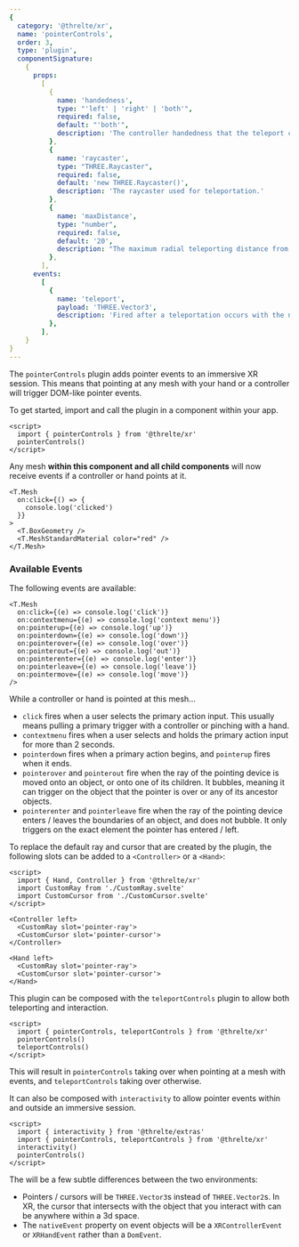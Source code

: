 ```yaml
---
{
  category: '@threlte/xr',
  name: 'pointerControls',
  order: 3,
  type: 'plugin',
  componentSignature:
    {
      props:
        [
          {
            name: 'handedness',
            type: "'left' | 'right' | 'both'",
            required: false,
            default: "'both'",
            description: 'The controller handedness that the teleport controls is linked to.'
          },
          {
            name: 'raycaster',
            type: "THREE.Raycaster",
            required: false,
            default: 'new THREE.Raycaster()',
            description: 'The raycaster used for teleportation.'
          },
          {
            name: 'maxDistance',
            type: "number",
            required: false,
            default: '20',
            description: "The maximum radial teleporting distance from the user's current origin, in meters."
          },
        ],
      events:
        [
          {
            name: 'teleport',
            payload: 'THREE.Vector3',
            description: 'Fired after a teleportation occurs with the new location as the payload.'
          },
        ],
    }
}
---
```


The `pointerControls` plugin adds pointer events to an immersive XR session. This means that pointing at any mesh with your hand or a controller will trigger DOM-like pointer events.

To get started, import and call the plugin in a component within your app.

```svelte
<script>
  import { pointerControls } from '@threlte/xr'
  pointerControls()
</script>
```

Any mesh **within this component and all child components** will now receive events if a controller or hand points at it.

```svelte
<T.Mesh
  on:click={() => {
    console.log('clicked')
  }}
>
  <T.BoxGeometry />
  <T.MeshStandardMaterial color="red" />
</T.Mesh>
```

### Available Events

The following events are available:

```svelte
<T.Mesh
  on:click={(e) => console.log('click')}
  on:contextmenu={(e) => console.log('context menu')}
  on:pointerup={(e) => console.log('up')}
  on:pointerdown={(e) => console.log('down')}
  on:pointerover={(e) => console.log('over')}
  on:pointerout={(e) => console.log('out')}
  on:pointerenter={(e) => console.log('enter')}
  on:pointerleave={(e) => console.log('leave')}
  on:pointermove={(e) => console.log('move')}
/>
```

While a controller or hand is pointed at this mesh...

* `click` fires when a user selects the primary action input. This usually means pulling a primary trigger with a controller or pinching with a hand.
* `contextmenu` fires when a user selects and holds the primary action input for more than 2 seconds.
* `pointerdown` fires when a primary action begins, and `pointerup` fires when it ends.
* `pointerover` and `pointerout` fire when the ray of the pointing device is moved onto an object, or onto one of its children. It bubbles, meaning it can trigger on the object that the pointer is over or any of its ancestor objects.
* `pointerenter` and `pointerleave` fire when the ray of the pointing device enters / leaves the boundaries of an object, and does not bubble. It only triggers on the exact element the pointer has entered / left.

To replace the default ray and cursor that are created by the plugin, the following slots can be added to a `<Controller>` or a `<Hand>`:

```svelte
<script>
  import { Hand, Controller } from '@threlte/xr'
  import CustomRay from './CustomRay.svelte'
  import CustomCursor from './CustomCursor.svelte'
</script>

<Controller left>
  <CustomRay slot='pointer-ray'>
  <CustomCursor slot='pointer-cursor'>
</Controller>

<Hand left>
  <CustomRay slot='pointer-ray'>
  <CustomCursor slot='pointer-cursor'>
</Hand>
```

This plugin can be composed with the `teleportControls` plugin to allow both teleporting and interaction.

```svelte
<script>
  import { pointerControls, teleportControls } from '@threlte/xr'
  pointerControls()
  teleportControls()
</script>
```

This will result in `pointerControls` taking over when pointing at a mesh with events, and `teleportControls` taking over otherwise.

It can also be composed with `interactivity` to allow pointer events within and outside an immersive session.

```svelte
<script>
  import { interactivity } from '@threlte/extras'
  import { pointerControls, teleportControls } from '@threlte/xr'
  interactivity()
  pointerControls()
</script>
```

The will be a few subtle differences between the two environments:

* Pointers / cursors will be `THREE.Vector3`s instead of `THREE.Vector2`s. In XR, the cursor that intersects with the object that you interact with can be anywhere within a 3d space.
* The `nativeEvent` property on event objects will be a `XRControllerEvent` or `XRHandEvent` rather than a `DomEvent`.

<Example path="xr/pointer-controls" />

